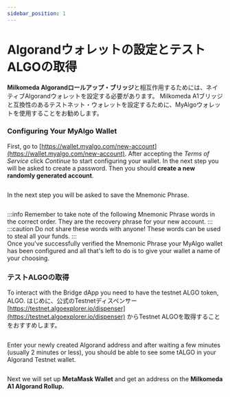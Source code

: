 ```yaml
---
sidebar_position: 1
---
```



# Algorandウォレットの設定とテストALGOの取得

**Milkomeda Algorandロールアップ・ブリッジ**と相互作用するためには、ネイティブAlgorandウォレットを設定する必要があります。 Milkomeda A1ブリッジと互換性のあるテストネット・ウォレットを設定するために、MyAlgoウォレットを使用することをお勧めします。

### Configuring Your MyAlgo Wallet

First, go to [https://wallet.myalgo.com/new-account](https://wallet.myalgo.com/new-account). After accepting the _Terms of Service_ click _Continue_ to start configuring your wallet. In the next step you will be asked to create a password. Then you should **create a new randomly generated account**.

<img src={myAlgoWallet} className="img-full" alt="" />

In the next step you will be asked to save the Mnemonic Phrase.

<img src={mnemonicphrase} className="img-full" alt="" />

:::info
Remember to take note of the following Mnemonic Phrase words in the correct order. They are the recovery phrase for your new account.
:::  
:::caution
Do not share these words with anyone! These words can be used to steal all your funds.
:::  
Once you've successfully verified the Mnemonic Phrase your MyAlgo wallet has been configured and all that's left to do is to give your wallet a name of your choosing.

### テストALGOの取得

To interact with the Bridge dApp you need to have the testnet ALGO token, ALGO. はじめに、公式のTestnetディスペンサー [https://testnet.algoexplorer.io/dispenser](https://testnet.algoexplorer.io/dispenser) からTestnet ALGOを取得することをおすすめします。

<img src={algoDispenser} className="img-full" alt="" />

Enter your newly created Algorand address and after waiting a few minutes (usually 2 minutes or less), you should be able to see some tALGO in your Algorand Testnet wallet.

<img src={algoWalletDashboard} className="img-full" alt="" />

Next we will set up **MetaMask Wallet** and get an address on the **Milkomeda A1 Algorand Rollup.**
